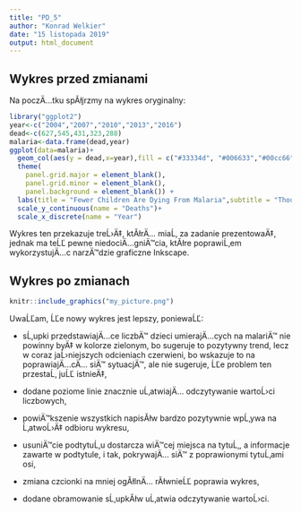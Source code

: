 ---
title: "PD_5"
author: "Konrad Welkier"
date: "15 listopada 2019"
output: html_document
---


## Wykres przed zmianami

Na poczÄ…tku spĂłjrzmy na wykres oryginalny:

```{r setup, echo=FALSE, message=FALSE}
library("ggplot2")
year<-c("2004","2007","2010","2013","2016")
dead<-c(627,545,431,323,288)
malaria<-data.frame(dead,year)
ggplot(data=malaria)+
  geom_col(aes(y = dead,x=year),fill = c("#33334d", "#006633","#00cc66","green","#77ff33")) +
  theme(
    panel.grid.major = element_blank(),
    panel.grid.minor = element_blank(),
    panel.background = element_blank()) +
  labs(title = "Fewer Children Are Dying From Malaria",subtitle = "Thousands of deaths per year") +
  scale_y_continuous(name = "Deaths")+
  scale_x_discrete(name = "Year")
```


Wykres ten przekazuje treĹ›Ä‡, ktĂłrÄ… miaĹ‚ za zadanie prezentowaÄ‡, jednak ma teĹĽ pewne niedociÄ…gniÄ™cia, ktĂłre poprawiĹ‚em wykorzystujÄ…c narzÄ™dzie graficzne Inkscape.



## Wykres po zmianach



```{r, echo=FALSE, message=FALSE}
knitr::include_graphics("my_picture.png")
```


UwaĹĽam, ĹĽe nowy wykres jest lepszy, poniewaĹĽ:

- sĹ‚upki przedstawiajÄ…ce liczbÄ™ dzieci umierajÄ…cych na malariÄ™ nie powinny byÄ‡ w kolorze zielonym, bo sugeruje to pozytywny trend, lecz w coraz jaĹ›niejszych odcieniach czerwieni, bo wskazuje to na poprawiajÄ…cÄ… siÄ™ sytuacjÄ™, ale nie sugeruje, ĹĽe problem ten przestaĹ‚ juĹĽ istnieÄ‡,

- dodane poziome linie znacznie uĹ‚atwiajÄ… odczytywanie wartoĹ›ci liczbowych,

- powiÄ™kszenie wszystkich napisĂłw bardzo pozytywnie wpĹ‚ywa na Ĺ‚atwoĹ›Ä‡ odbioru wykresu,

- usuniÄ™cie podtytuĹ‚u dostarcza wiÄ™cej miejsca na tytuĹ‚, a informacje zawarte w podtytule, i tak, pokrywajÄ… siÄ™ z poprawionymi tytuĹ‚ami osi,

- zmiana czcionki na mniej ogĂłlnÄ… rĂłwnieĹĽ poprawia wykres,

- dodane obramowanie sĹ‚upkĂłw uĹ‚atwia odczytywanie wartoĹ›ci.
